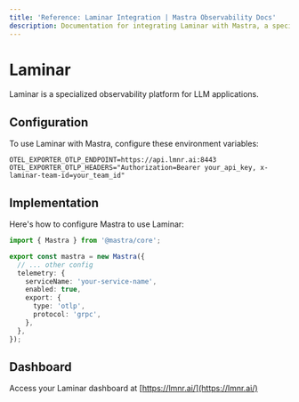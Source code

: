 ```yaml
---
title: 'Reference: Laminar Integration | Mastra Observability Docs'
description: Documentation for integrating Laminar with Mastra, a specialized observability platform for LLM applications.
---
```


# Laminar

Laminar is a specialized observability platform for LLM applications.

## Configuration

To use Laminar with Mastra, configure these environment variables:

```env
OTEL_EXPORTER_OTLP_ENDPOINT=https://api.lmnr.ai:8443
OTEL_EXPORTER_OTLP_HEADERS="Authorization=Bearer your_api_key, x-laminar-team-id=your_team_id"
```

## Implementation

Here's how to configure Mastra to use Laminar:

```typescript
import { Mastra } from '@mastra/core';

export const mastra = new Mastra({
  // ... other config
  telemetry: {
    serviceName: 'your-service-name',
    enabled: true,
    export: {
      type: 'otlp',
      protocol: 'grpc',
    },
  },
});
```

## Dashboard

Access your Laminar dashboard at [https://lmnr.ai/](https://lmnr.ai/)
